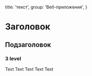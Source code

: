
  title: 'текст',
  group: 'Веб-приложения',
}

# Заголовок
## Подзаголовок
### 3 level
Text Text Text Text Text


